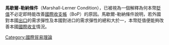 {{Expert|time=2011-12-21}}
'''馬歇爾-勒納條件'''（Marshall-Lerner Condition），已被視為一個解釋為何本幣[[貶值|貶值]]不必定即時能改善[[國際收支帳|國際收支帳]]（BoP）的原因。馬歇爾-勒納條件說明，若外國對本國[[出口|出口]]的需求彈性及本國對进口的需求彈性的總和大於一，本幣貶值便能夠改善本國[[國際收支|國際收支]]情況。

[[Category:國際貿易理論|Category:國際貿易理論]]